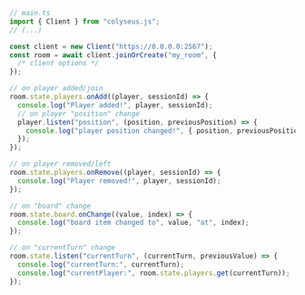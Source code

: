 ```typescript
// main.ts
import { Client } from "colyseus.js";
// (...)

const client = new Client("https://0.0.0.0:2567");
const room = await client.joinOrCreate("my_room", {
  /* client options */
});

// on player added/join
room.state.players.onAdd((player, sessionId) => {
  console.log("Player added!", player, sessionId);
  // on player "position" change
  player.listen("position", (position, previousPosition) => {
    console.log("player position changed!", { position, previousPosition });
  });
});

// on player removed/left
room.state.players.onRemove((player, sessionId) => {
  console.log("Player removed!", player, sessionId);
});

// on "board" change
room.state.board.onChange((value, index) => {
  console.log("board item changed to", value, "at", index);
});

// on "currentTurn" change
room.state.listen("currentTurn", (currentTurn, previousValue) => {
  console.log("currentTurn:", currentTurn);
  console.log("currentPlayer:", room.state.players.get(currentTurn));
});
```

